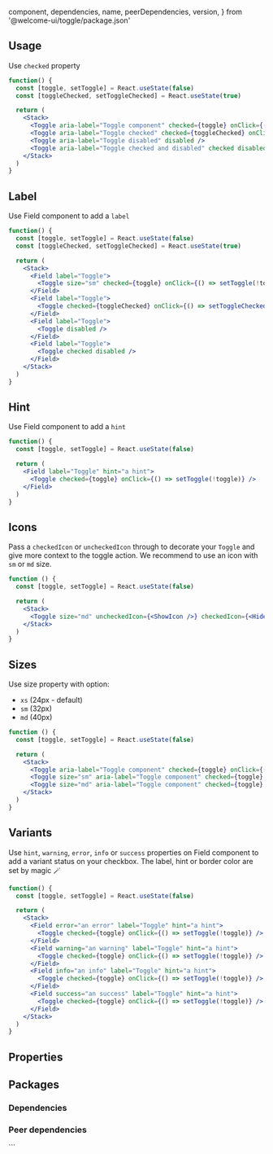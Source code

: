 
  component,
  dependencies,
  name,
  peerDependencies,
  version,
} from '@welcome-ui/toggle/package.json'

<showcase
  version={version}
  name={name}
  component={component}
  description="Allows user to activate or deactivate an option."
/>

## Usage

Use `checked` property

```jsx
function() {
  const [toggle, setToggle] = React.useState(false)
  const [toggleChecked, setToggleChecked] = React.useState(true)

  return (
    <Stack>
      <Toggle aria-label="Toggle component" checked={toggle} onClick={() => setToggle(!toggle)} />
      <Toggle aria-label="Toggle checked" checked={toggleChecked} onClick={() => setToggleChecked(!toggleChecked)} />
      <Toggle aria-label="Toggle disabled" disabled />
      <Toggle aria-label="Toggle checked and disabled" checked disabled />
    </Stack>
  )
}
```

## Label

Use Field component to add a `label`

```jsx
function() {
  const [toggle, setToggle] = React.useState(false)
  const [toggleChecked, setToggleChecked] = React.useState(true)

  return (
    <Stack>
      <Field label="Toggle">
        <Toggle size="sm" checked={toggle} onClick={() => setToggle(!toggle)} />
      </Field>
      <Field label="Toggle">
        <Toggle checked={toggleChecked} onClick={() => setToggleChecked(!toggleChecked)} />
      </Field>
      <Field label="Toggle">
        <Toggle disabled />
      </Field>
      <Field label="Toggle">
        <Toggle checked disabled />
      </Field>
    </Stack>
  )
}
```

## Hint

Use Field component to add a `hint`

```jsx
function() {
  const [toggle, setToggle] = React.useState(false)

  return (
    <Field label="Toggle" hint="a hint">
      <Toggle checked={toggle} onClick={() => setToggle(!toggle)} />
    </Field>
  )
}
```

## Icons

Pass a `checkedIcon` or `uncheckedIcon` through to decorate your `Toggle` and give more context to the toggle action. We recommend to use an icon with `sm` or `md` size.

```jsx
function () {
  const [toggle, setToggle] = React.useState(false)

  return (
    <Stack>
      <Toggle size="md" uncheckedIcon={<ShowIcon />} checkedIcon={<HideIcon />} aria-label="Toggle component" checked={toggle} onClick={() => setToggle(!toggle)} />
    </Stack>
  )
}
```

## Sizes

Use size property with option:

- `xs` (24px - default)
- `sm` (32px)
- `md` (40px)

```jsx
function () {
  const [toggle, setToggle] = React.useState(false)

  return (
    <Stack>
      <Toggle aria-label="Toggle component" checked={toggle} onClick={() => setToggle(!toggle)} />
      <Toggle size="sm" aria-label="Toggle component" checked={toggle} onClick={() => setToggle(!toggle)} />
      <Toggle size="md" aria-label="Toggle component" checked={toggle} onClick={() => setToggle(!toggle)} />
    </Stack>
  )
}
```

## Variants

Use `hint`, `warning`, `error`, `info` or `success` properties on Field component to add a variant status on your checkbox. The label, hint or border color are set by magic 🪄

```jsx
function() {
  const [toggle, setToggle] = React.useState(false)

  return (
    <Stack>
      <Field error="an error" label="Toggle" hint="a hint">
        <Toggle checked={toggle} onClick={() => setToggle(!toggle)} />
      </Field>
      <Field warning="an warning" label="Toggle" hint="a hint">
        <Toggle checked={toggle} onClick={() => setToggle(!toggle)} />
      </Field>
      <Field info="an info" label="Toggle" hint="a hint">
        <Toggle checked={toggle} onClick={() => setToggle(!toggle)} />
      </Field>
      <Field success="an success" label="Toggle" hint="a hint">
        <Toggle checked={toggle} onClick={() => setToggle(!toggle)} />
      </Field>
    </Stack>
  )
}
```

## Properties

<props propTypes={props.propTypes.Toggle} />

## Packages

### Dependencies

<dependencies dependencies={dependencies} />

### Peer dependencies

<dependencies dependencies={peerDependencies} />

<pagination />
```
